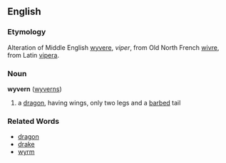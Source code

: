 ==English==
===Etymology===
Alteration of Middle English [[wyvere]], ''viper'', from Old North French [[wivre]], from Latin [[vipera]].
===Noun===
'''wyvern''' ([[wyverns]])

#a [[dragon]], having wings, only two legs and a [[barb]]ed tail
===Related Words===
*[[dragon]]
*[[drake]]
*[[wyrm]]
